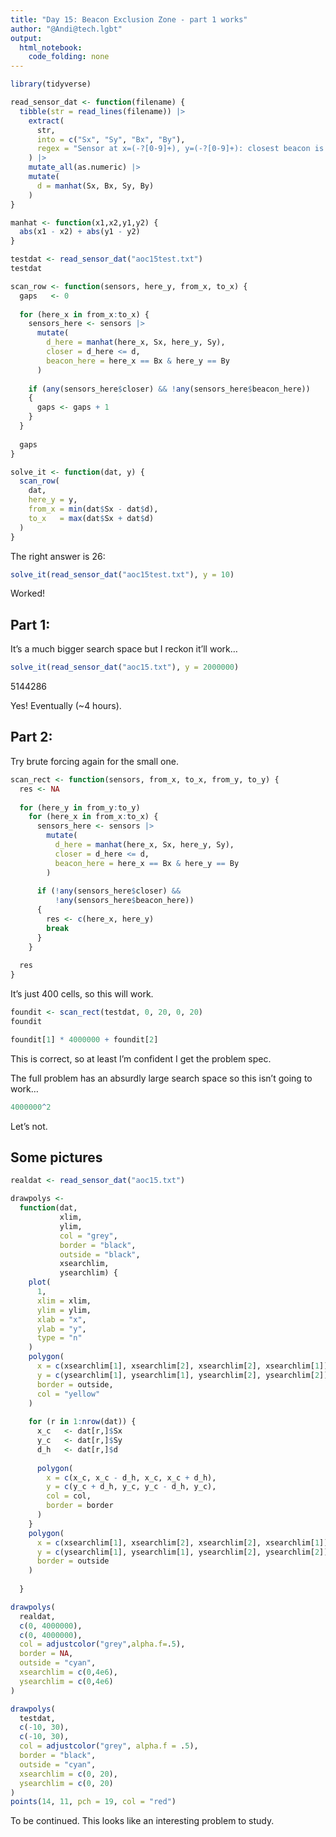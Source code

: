 ```yaml
---
title: "Day 15: Beacon Exclusion Zone - part 1 works"
author: "@Andi@tech.lgbt"
output: 
  html_notebook: 
    code_folding: none
---
```


```r
library(tidyverse)
```

```r
read_sensor_dat <- function(filename) {
  tibble(str = read_lines(filename)) |>
    extract(
      str,
      into = c("Sx", "Sy", "Bx", "By"),
      regex = "Sensor at x=(-?[0-9]+), y=(-?[0-9]+): closest beacon is at x=(-?[0-9]+), y=(-?[0-9]+)"
    ) |>
    mutate_all(as.numeric) |>
    mutate(
      d = manhat(Sx, Bx, Sy, By)
    )
}
```

```r
manhat <- function(x1,x2,y1,y2) {
  abs(x1 - x2) + abs(y1 - y2)
}
```

```r
testdat <- read_sensor_dat("aoc15test.txt")
testdat 
```

```r
scan_row <- function(sensors, here_y, from_x, to_x) {
  gaps   <- 0
  
  for (here_x in from_x:to_x) {
    sensors_here <- sensors |>
      mutate(
        d_here = manhat(here_x, Sx, here_y, Sy),
        closer = d_here <= d,
        beacon_here = here_x == Bx & here_y == By
      )
    
    if (any(sensors_here$closer) && !any(sensors_here$beacon_here))
    {
      gaps <- gaps + 1
    }
  }
  
  gaps
}
```

```r
solve_it <- function(dat, y) {
  scan_row(
    dat,
    here_y = y,
    from_x = min(dat$Sx - dat$d),
    to_x   = max(dat$Sx + dat$d)
  )
}
```

The right answer is 26:

```r
solve_it(read_sensor_dat("aoc15test.txt"), y = 10)
```
Worked!


## Part 1:

It's a much bigger search space but I reckon it'll work...

```r
solve_it(read_sensor_dat("aoc15.txt"), y = 2000000)
```
5144286

Yes! Eventually (~4 hours).


## Part 2:

Try brute forcing again for the small one.

```r
scan_rect <- function(sensors, from_x, to_x, from_y, to_y) {
  res <- NA
  
  for (here_y in from_y:to_y)
    for (here_x in from_x:to_x) {
      sensors_here <- sensors |>
        mutate(
          d_here = manhat(here_x, Sx, here_y, Sy),
          closer = d_here <= d,
          beacon_here = here_x == Bx & here_y == By
        )
      
      if (!any(sensors_here$closer) &&
          !any(sensors_here$beacon_here))
      {
        res <- c(here_x, here_y)
        break
      }
    }
  
  res
}
```


It's just 400 cells, so this will work.

```r
foundit <- scan_rect(testdat, 0, 20, 0, 20)
foundit
```

```r
foundit[1] * 4000000 + foundit[2]
```

This is correct, so at least I'm confident I get the problem spec.

The full problem has an absurdly large search space so this isn't going to work...

```r
4000000^2
```
Let's not.


## Some pictures

```r
realdat <- read_sensor_dat("aoc15.txt")
```



```r
drawpolys <-
  function(dat,
           xlim,
           ylim,
           col = "grey",
           border = "black",
           outside = "black",
           xsearchlim,
           ysearchlim) {
    plot(
      1,
      xlim = xlim,
      ylim = ylim,
      xlab = "x",
      ylab = "y",
      type = "n"
    )
    polygon(
      x = c(xsearchlim[1], xsearchlim[2], xsearchlim[2], xsearchlim[1]),
      y = c(ysearchlim[1], ysearchlim[1], ysearchlim[2], ysearchlim[2]),
      border = outside,
      col = "yellow"
    )
    
    for (r in 1:nrow(dat)) {
      x_c   <- dat[r,]$Sx
      y_c   <- dat[r,]$Sy
      d_h   <- dat[r,]$d
      
      polygon(
        x = c(x_c, x_c - d_h, x_c, x_c + d_h),
        y = c(y_c + d_h, y_c, y_c - d_h, y_c),
        col = col,
        border = border
      )
    }
    polygon(
      x = c(xsearchlim[1], xsearchlim[2], xsearchlim[2], xsearchlim[1]),
      y = c(ysearchlim[1], ysearchlim[1], ysearchlim[2], ysearchlim[2]),
      border = outside
    )
    
  }
```




```r
drawpolys(
  realdat,
  c(0, 4000000),
  c(0, 4000000),
  col = adjustcolor("grey",alpha.f=.5),
  border = NA,
  outside = "cyan",
  xsearchlim = c(0,4e6),
  ysearchlim = c(0,4e6)
)
```



```r
drawpolys(
  testdat,
  c(-10, 30),
  c(-10, 30),
  col = adjustcolor("grey", alpha.f = .5),
  border = "black",
  outside = "cyan",
  xsearchlim = c(0, 20),
  ysearchlim = c(0, 20)
)
points(14, 11, pch = 19, col = "red")
```



To be continued. This looks like an interesting problem to study.






